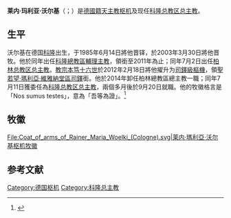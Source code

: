 {{expand language|1=en|time=2019-07-08T16:01:20+00:00}}
{{NoteTA
|1=zh-hk:若亞敬; zh-tw:雅敬;
}}
{{Infobox Christian leader
|type = cardinal
|name = 萊內·瑪利亞·沃爾基<br />Rainer Maria Woelki
|title = [[天主教科隆總教區|天主教科隆總教區總主教]]
|archdiocese = 科隆
|appointed = 2014年7月11日
|enthroned = 2014年9月20日
|successor = （現任）
|other_post = [[聖若望·瑪利亞·維雅納堂|聖若望·瑪利亞·維雅納堂區領銜司鐸]]（2012年至今）
|image = [[File:Rainer_Maria_Kardinal_Woelki,_Erzbischof_von_Köln_(2019).jpg|250px]]
|caption = 莱内·沃尔基枢机
|birth_name = Rainer Maria Woelki
|birth_date = {{birth date and age|1956|8|18}}
|birth_place = 德國[[科隆|科隆]]
|ordination = 1985年6月14日
|ordained_by = {{link-en|若瑟·赫夫內爾|Joseph Höffner}}
|consecrated_by = {{link-en|若亞敬·邁斯內爾|Joachim Meisner}}
|consecration = 2003年3月30日
|created_cardinal_by = [[教宗本篤十六世|教宗本篤十六世]]
|cardinal = 2012年2月18日
|rank = 司鐸級樞機
|coat_of_arms = Coat_of_arms_of_Rainer_Maria_Woelki_(Cologne).svg
|motto = Nos sumus testes（吾等為證）
|previous_post = [[天主教科隆總教區|科隆總教區輔理主教]]（2003年－2011年）<br />{{link-it|天主教斯班帕教區|Diocesi di Scampa|斯班帕領銜教區領銜主教}}（2003年－2011年）<br />[[天主教柏林總教區|柏林總教區總主教]]（2011年－2014年）
}}

'''莱内·玛利亚·沃尔基'''（{{lang-de|Rainer Maria Woelki}}；{{bd|1956年|8月18日}}）是[[德国人|德國籍]][[天主教|天主教]][[枢机|枢机]]及现任[[天主教科隆总教区|科隆总教区总主教]]。

== 生平 ==
沃尔基在德国[[科隆|科隆]]出生，{{link-en|若瑟·赫夫內爾|Joseph Höffner}}于1985年6月14日將他晋铎，{{link-en|若亞敬·邁斯內爾|Joachim Meisner}}於2003年3月30日將他晋牧。他於同年出任[[天主教科隆總教區|科隆總教區輔理主教]]，領{{link-it|天主教斯班帕教區|Diocesi di Scampa|斯班帕領銜教區主教}}銜至2011年為止；同年7月2日出任[[天主教柏林总教区|柏林总教区总主教]]。[[教宗本笃十六世|教宗本笃十六世]]於2012年2月18日將他擢升为[[枢机#位階|司鐸級樞機]]，領[[聖若望·瑪利亞·維雅納堂|聖若望·瑪利亞·維雅納堂區司鐸]]銜。他於2014年卸任柏林總教區總主教一職；同年7月11日獲委任為[[天主教科隆总教区|科隆总教区总主教]]，兩個多月後於9月20日就職。他的牧徽格言是「Nos sumus testes」，意為「吾等為證」。<ref name="Miranda20120218">{{cite web |last1=Miranda |first1=Salvador |title=Consistory of February 18, 2012 |url=https://webdept.fiu.edu/~mirandas/bios2012.htm |publisher=Florida International University |accessdate=2019-07-08 |archiveurl=https://web.archive.org/web/20190708122332/https://webdept.fiu.edu/~mirandas/bios2012.htm |archivedate=2019-07-08 |language=en}}</ref>

== 牧徽 ==
<gallery>
File:Coat_of_arms_of_Rainer_Maria_Woelki_(Cologne).svg|莱内·瑪利亞·沃尔基枢机牧徽
</gallery>

== 参考文献 ==
{{reflist}}

{{樞機團}}
[[Category:德国枢机|Category:德国枢机]]
[[Category:科隆总主教|Category:科隆总主教]]